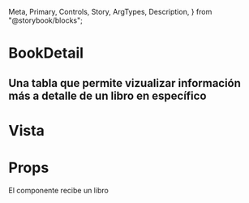   Meta,
  Primary,
  Controls,
  Story,
  ArgTypes,
  Description,
} from "@storybook/blocks";

<Meta of={BookDetail} />

# BookDetail

## Una tabla que permite vizualizar información más a detalle de un libro en específico

# Vista

<Primary />

# Props

El componente recibe un libro

<ArgTypes of={BookDetail} />
